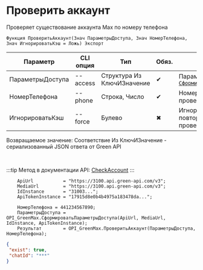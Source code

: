 ﻿---
sidebar_position: 11
description: Проверить аккаунт и другие функции для работы с Green Max в Открытом пакете интеграций - бесплатной open-source библиотеке интеграций для 1С:Предприятие 8, OneScript и CLI
keywords: [1C, 1С, 1С:Предприятие, 1С:Предприятие 8.3, API, Интеграция, Сервисы, Обмен, OneScript, CLI, Green Max]
---


# Проверить аккаунт
 Проверяет существование аккаунта Max по номеру телефона



`Функция ПроверитьАккаунт(Знач ПараметрыДоступа, Знач НомерТелефона, Знач ИгнорироватьКэш = Ложь) Экспорт`

  | Параметр | CLI опция | Тип | Обяз. | Назначение |
  |-|-|-|-|-|
  | ПараметрыДоступа | --access | Структура Из КлючИЗначение | &#x2714; | Параметры доступа. См. [`СформироватьПараметрыДоступа`](/docs/GreenMax/Account/Form-access-parameters) |
  | НомерТелефона | --phone | Строка, Число | &#x2714; | Номер телефона для проверки без знака + |
  | ИгнорироватьКэш | --force | Булево | &#x2716; | Игнорировать кэш при повторном запросе проверки |

  
  Возвращаемое значение:   Соответствие Из КлючИЗначение - сериализованный JSON ответа от Green API

<br/>

:::tip
Метод в документации API: [CheckAccount](https://green-api.com/v3/docs/api/service/CheckAccount/)
:::
<br/>


```bsl title="Пример использования для 1С:Предприятие/OneScript"
    ApiUrl           = "https://3100.api.green-api.com/v3";
    MediaUrl         = "https://3100.api.green-api.com/v3";
    IdInstance       = "31003...";
    ApiTokenInstance = "17915d8e0b4b4975a183478da...";

    НомерТелефона = 441234567890;
    ПараметрыДоступа = OPI_GreenMax.СформироватьПараметрыДоступа(ApiUrl, MediaUrl, IdInstance, ApiTokenInstance);
    Результат        = OPI_GreenMax.ПроверитьАккаунт(ПараметрыДоступа, НомерТелефона);
```
    



```json title="Результат"
{
 "exist": true,
 "chatId": "***"
}
```
